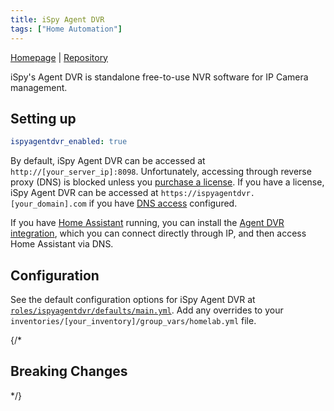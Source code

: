 ```yaml
---
title: iSpy Agent DVR
tags: ["Home Automation"]
---
```



[Homepage](https://www.ispyconnect.com/docs/agent/about) |
[Repository](https://github.com/MekayelAnik/ispyagentdvr-docker)

<Tags tags={frontmatter.tags} />

iSpy's Agent DVR is standalone free-to-use NVR software for IP Camera management.

## Setting up

```yaml title="inventories/homelab/group_vars/homelab.yml"
ispyagentdvr_enabled: true
```

By default, iSpy Agent DVR can be accessed at `http://[your_server_ip]:8098`.
Unfortunately, accessing through reverse proxy (DNS) is blocked unless you [purchase a license](https://www.ispyconnect.com/buy). If you have a license, iSpy Agent DVR can be accessed at `https://ispyagentdvr.[your_domain].com` if you have [DNS access](../guides/dns-access) configured.

If you have [Home Assistant](./homeassistant) running, you can install the [Agent DVR integration](https://www.home-assistant.io/integrations/agent_dvr/), which you can connect directly through IP, and then access Home Assistant via DNS.

## Configuration

See the default configuration options for iSpy Agent DVR at [`roles/ispyagentdvr/defaults/main.yml`](https://github.com/Dylancyclone/ansible-homelab-orchestration/blob/main/roles/ispyagentdvr/defaults/main.yml).
Add any overrides to your `inventories/[your_inventory]/group_vars/homelab.yml` file.

{/* 

## Breaking Changes

*/}